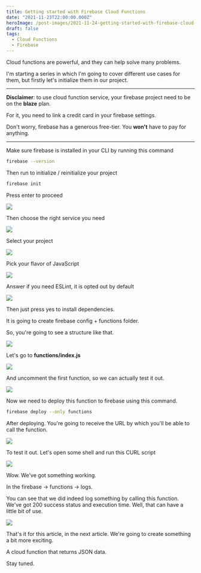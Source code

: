 ```yaml
---
title: Getting started with Firebase Cloud Functions
date: "2021-11-23T22:00:00.000Z"
heroImage: /post-images/2021-11-24-getting-started-with-firebase-cloud-functions.webp
draft: false
tags:
  - Cloud Functions
  - Firebase
---
```


Cloud functions are powerful, and they can help solve many problems.

I'm starting a series in which I'm going to cover different use cases for them, but firstly let's initialize them in our project.

---

**Disclaimer**: to use cloud function service, your
firebase project need to be on the **blaze** plan.

For it, you need to link a credit card in your firebase settings.

Don't worry, firebase has a generous free-tier. You **won't** have to pay for anything.

---

Make sure firebase is installed in your CLI by running this command

```bash
firebase --version
```

Then run to initialize / reinitialize your project

```bash
firebase init
```

Press enter to proceed

![](/post-images/2021-11-cloud-1.webp)

Then choose the right service you need

![](/post-images/2021-11-cloud-2.webp)

Select your project

![](/post-images/2021-11-cloud-3.webp)

Pick your flavor of JavaScript

![](/post-images/2021-11-cloud-4.webp)

Answer if you need ESLint, it is opted out by default

![](/post-images/2021-11-cloud-5.webp)

Then just press yes to install dependencies.

It is going to create firebase config + functions folder.

So, you're going to see a structure like that.

![](/post-images/2021-11-cloud-6.webp)

Let's go to **functions/index.js**

![](/post-images/2021-11-cloud-7.webp)

And uncomment the first function, so we can actually test it out.

![](/post-images/2021-11-cloud-8.webp)

Now we need to deploy this function to firebase using this command.

```bash
firebase deploy --only functions
```

After deploying. You're going to receive the URL by which you'll be able to call the function.

![](/post-images/2021-11-cloud-9.webp)

To test it out. Let's open some shell and run this CURL script

![](/post-images/2021-11-cloud-10.webp)

Wow. We've got something working.

In the firebase → functions → logs.

You can see that we did indeed log something by calling this function. We've got 200 success status and execution time. Well, that can have a little bit of use.

![](/post-images/2021-11-cloud-11.webp)

That's it for this article, in the next article. We're going to create something a bit more exciting.

A cloud function that returns JSON data.

Stay tuned.
